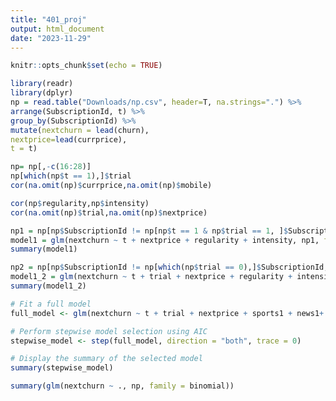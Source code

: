 ```yaml
---
title: "401_proj"
output: html_document
date: "2023-11-29"
---
```


```r
knitr::opts_chunk$set(echo = TRUE)
```

```r
library(readr)
library(dplyr)
np = read.table("Downloads/np.csv", header=T, na.strings=".") %>%
arrange(SubscriptionId, t) %>%
group_by(SubscriptionId) %>%
mutate(nextchurn = lead(churn),
nextprice=lead(currprice),
t = t)
```

```r
np= np[,-c(16:28)]
np[which(np$t == 1),]$trial
cor(na.omit(np)$currprice,na.omit(np)$mobile)
```

```r
cor(np$regularity,np$intensity)
cor(na.omit(np)$trial,na.omit(np)$nextprice)
```

```r
np1 = np[np$SubscriptionId != np[np$t == 1 & np$trial == 1, ]$SubscriptionId,]
model1 = glm(nextchurn ~ t + nextprice + regularity + intensity, np1, family = binomial)
summary(model1)
```

```r
np2 = np[np$SubscriptionId != np[which(np$trial == 0),]$SubscriptionId,]
model1_2 = glm(nextchurn ~ t + trial + nextprice + regularity + intensity, np1, family = binomial)
summary(model1_2)
```


```r

# Fit a full model
full_model <- glm(nextchurn ~ t + trial + nextprice + sports1 + news1+ crime1 + life1 + obits1 + business1 +opinion1 + mobile +tablet + desktop + regularity, np, family = binomial)

# Perform stepwise model selection using AIC
stepwise_model <- step(full_model, direction = "both", trace = 0)

# Display the summary of the selected model
summary(stepwise_model)

```


```r
summary(glm(nextchurn ~ ., np, family = binomial))
```
